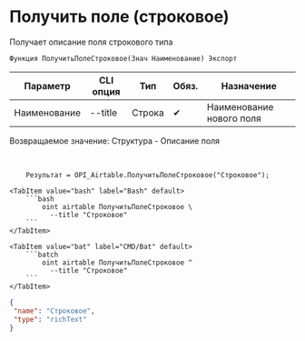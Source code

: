 ﻿---
sidebar_position: 3
---


# Получить поле (строковое)
 Получает описание поля строкового типа



`Функция ПолучитьПолеСтроковое(Знач Наименование) Экспорт`

  | Параметр | CLI опция | Тип | Обяз. | Назначение |
  |-|-|-|-|-|
  | Наименование | --title | Строка | &#x2714; | Наименование нового поля |

  
  Возвращаемое значение:   Структура -  Описание поля

<br/>




```bsl title="Пример кода"
    Результат = OPI_Airtable.ПолучитьПолеСтроковое("Строковое");
```
    

 <Tabs>
  
    <TabItem value="bash" label="Bash" default>
        ```bash
            oint airtable ПолучитьПолеСтроковое \
              --title "Строковое"
        ```
    </TabItem>
  
    <TabItem value="bat" label="CMD/Bat" default>
        ```batch
            oint airtable ПолучитьПолеСтроковое ^
              --title "Строковое"
        ```
    </TabItem>
</Tabs>


```json title="Результат"
{
 "name": "Строковое",
 "type": "richText"
}
```
